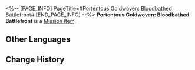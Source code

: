 <%-- [PAGE_INFO]
PageTitle=#Portentous Goldwoven: Bloodbathed Battlefront#
[END_PAGE_INFO] --%>
{{Item Infobox
|id          = 140538
|image       = Item Portentous Goldwoven- Bloodbathed Battlefront.png{{subst:void|<!--$UPLOAD:<<SpriteOutput/ItemFigures/190017.png>-<Item Portentous Goldwoven- Bloodbathed Battlefront.png>-<Item Icons>>-->}}
|type        = Mission Item
|invCategory = Missions
|rarity      = 3
|effect      = 
|description = A tome containing prophecies. Upon closer inspection, one will discover that the scroll is woven from golden threads.
}}
{{Description|''"There is a prophecy within that will only be revealed to the one who opens the scroll."''}}
'''Portentous Goldwoven: Bloodbathed Battlefront''' is a [[Mission Item]].

==Other Languages==
{{Other Languages
|en   = Portentous Goldwoven: Bloodbathed Battlefront
|zhs  = 记载预言的金织-「浴血战端」
|zht  = 記載預言的金織-「浴血戰端」
|ja   = 預言が記されし黄金の巻物-「血染めの戦端」
|ko   = 예언이 기록된 금빛 두루마리-「피로 물든 전선」
|es   = Portador de portentos: Frente sangriento
|fr   = Prophéties tissées d'or du Front sanglant
|ru   = Золотая пряжа пророчества: Кровавое поле брани
|th   = ไหมทองบันทึกคำทำนาย - "สมรภูมิอาบโลหิต"
|vi   = Cuộn Dệt Vàng Ghi Chép Lời Tiên Tri-Mặt Trận Tắm Máu
|de   = Goldgewobende Prophezeiung: Blutige Kampffront
|id   = Catatan Ramalan Tenunan Emas: "Garis Depan Perang Berdarah"
|pt   = Tecido Dourado Portentoso: Fronte de Batalha Banhado em Sangue
}}

==Change History==
{{Change History|3.0}}